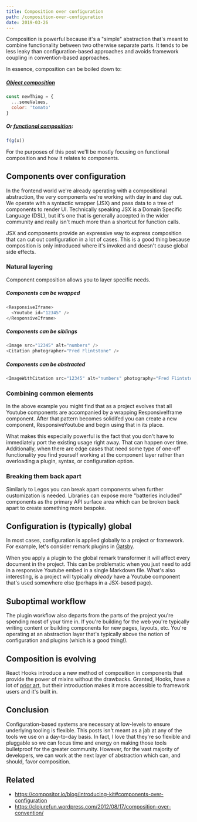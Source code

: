 ```yaml
---
title: Composition over configuration
path: /composition-over-configuration
date: 2019-03-26
---
```


Composition is powerful because it's a "simple" abstraction that's
meant to combine functionality between two otherwise separate parts.
It tends to be less leaky than configuration-based approaches and
avoids framework coupling in convention-based approaches.

In essence, composition can be boiled down to:

##### [Object composition](https://en.wikipedia.org/wiki/Object_composition)

```js
const newThing = {
  ...someValues,
  color: 'tomato'
}
```

##### Or [functional composition](<https://en.wikipedia.org/wiki/Function_composition_(computer_science)>):

```js
f(g(x))
```

For the purposes of this post we'll be mostly focusing on functional
composition and how it relates to components.

## Components over configuration

In the frontend world we're already operating with a compositional
abstraction, the very components we're working with day in and day
out. We operate with a syntactic wrapper (JSX) and pass data to
a tree of components to render UI. Technically speaking JSX is a
Domain Specific Language (DSL), but it's one that is generally accepted
in the wider community and really isn't much more than a shortcut
for function calls.

JSX and components provide an expressive way to express composition
that can cut out configuration in a lot of cases. This is a good thing
because composition is only introduced where it's invoked and doesn't
cause global side effects.

### Natural layering

Component composition allows you to layer specific needs.

##### Components can be wrapped

```js
<ResponsiveIframe>
  <Youtube id="12345" />
</ResponsiveIframe>
```

##### Components can be siblings

```js
<Image src="12345" alt="numbers" />
<Citation photographer="Fred Flintstone" />
```

##### Components can be abstracted

```js
<ImageWithCitation src="12345" alt="numbers" photography="Fred Flintstone" />
```

### Combining common elements

In the above example you might find that as a project evolves that
all Youtube components are accompanied by a wrapping ResponsiveIframe
component. After that pattern becomes solidifed you can create a
new component, ResponsiveYoutube and begin using that in its place.

What makes this especially powerful is the fact that you don't have
to immediately port the existing usage right away. That can happen
over time. Additionally, when there are edge cases that need some type
of one-off functionality you find yourself working at the component
layer rather than overloading a plugin, syntax, or configuration option.

### Breaking them back apart

Similarly to Legos you can break apart components when further customization
is needed. Libraries can expose more "batteries included" components as
the primary API surface area which can be broken back apart to create something
more bespoke.

## Configuration is (typically) global

In most cases, configuration is applied globally to a project or framework.
For example, let's consider remark plugins in [Gatsby](https://gatsbyjs.org).

When you apply a plugin to the global remark transformer it will affect
every document in the project. This can be problematic when you just need
to add in a responsive Youtube embed in a single Markdown file. What's also
interesting, is a project will typically _already_ have a Youtube component
that's used somewhere else (perhaps in a JSX-based page).

## Suboptimal workflow

The plugin workflow also departs from the parts of the project you're spending
most of your time in. If you're building for the web you're typically writing
content or building components for new pages, layouts, etc. You're operating
at an abstraction layer that's typically above the notion of configuration and
plugins (which is a good thing!).

## Composition is evolving

React Hooks introduce a new method of composition in components that provide
the power of mixins without the drawbacks. Granted, Hooks, have a lot of
[prior art](https://reactjs.org/docs/hooks-faq.html#what-is-the-prior-art-for-hooks),
but their introduction makes it more accessible to framework users and it's
built in.

## Conclusion

Configuration-based systems are necessary at low-levels to ensure underlying
tooling is flexible. This posts isn't meant as a jab at any of the tools we
use on a day-to-day basis. In fact, I love that they're so flexible and pluggable
so we can focus time and energy on making those tools bulletproof for the greater
community. However, for the vast majority of developers, we can work at the
next layer of abstraction which can, and should, favor composition.

## Related

- https://compositor.io/blog/introducing-kit#components-over-configuration
- https://clojurefun.wordpress.com/2012/08/17/composition-over-convention/
